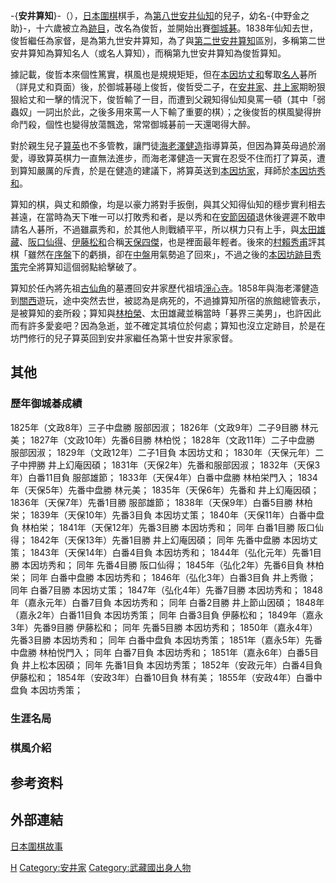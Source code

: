 -{'''安井算知'''}-（{{bd|1810年||1858年|catIdx=H}}），[[日本|日本]][[圍棋|圍棋]]棋手，為[[第八世安井仙知|第八世安井仙知]]的兒子，幼名-{中野金之助}-，十六歲被立為[[跡目|跡目]]，改名為俊哲，並開始出賽[[御城棋|御城碁]]。1838年仙知去世，俊哲繼任為家督，是為第九世安井算知，為了與[[第二世安井算知|第二世安井算知]]區別，多稱第二世安井算知為算知名人（或名人算知），而稱第九世安井算知為俊哲算知。

據記載，俊哲本來個性篤實，棋風也是規規矩矩，但在[[第十二世本因坊丈和|本因坊丈和]]奪取[[名人|名人]]碁所（詳見丈和頁面）後，於御城碁碰上俊哲，俊哲受二子，在[[安井家|安井家]]、[[井上家|井上家]]期盼狠狠給丈和一擊的情況下，俊哲輸了一目，而遭到父親知得仙知臭罵一頓（其中「弱蟲奴」一詞出於此，之後多用來罵一人下輸了重要的棋）；之後俊哲的棋風變得拚命鬥殺，個性也變得放蕩飄逸，常常御城碁前一天還喝得大醉。

對於親生兒子[[第十世安井算英|算英]]也不多管教，讓門徒[[岩崎健造|海老澤健造]]指導算英，但因為算英母過於溺愛，導致算英棋力一直無法進步，而海老澤健造一天實在忍受不住而打了算英，遭到算知嚴厲的斥責，於是在健造的建議下，將算英送到[[本因坊家|本因坊家]]，拜師於[[第十四世本因坊秀和|本因坊秀和]]。

算知的棋，與丈和頗像，均是以豪力將對手扳倒，與其父知得仙知的穩步實利相去甚遠，在當時為天下唯一可以打敗秀和者，是以秀和在[[第十一世井上因碩|安節因碩]]退休後遲遲不敢申請名人碁所，不過雖贏秀和，於其他人則戰績平平，所以棋力只有上手，與[[太田雄藏|太田雄藏]]、[[阪口仙得|阪口仙得]]、[[伊藤松和|伊藤松和]]合稱[[天保四傑|天保四傑]]，也是裡面最年輕者。後來的[[第十八世本因坊秀甫|村賴秀甫]]評其棋「雖然在[[序盤|序盤]]下的虧損，卻在[[中盤|中盤]]用氣勢追了回來」，不過之後的[[第十四世本因坊跡目秀策|本因坊跡目秀策]]完全將算知這個弱點給擊破了。

算知於任內將先祖[[第四世安井仙角|古仙角]]的墓遷回安井家歷代祖墳[[淨心寺|淨心寺]]。1858年與海老澤健造到[[近畿地方|關西]]遊玩，途中突然去世，被認為是病死的，不過據算知所宿的旅館總管表示，是被算知的妾所殺；算知與[[第十二世林門入|林柏榮]]、太田雄藏並稱當時「碁界三美男」，也許因此而有許多愛妾吧？因為急逝，並不確定其墳位於何處；算知也沒立定跡目，於是在坊門修行的兒子算英回到安井家繼任為第十世安井家家督。

==其他==
===歷年御城碁成績===
1825年（文政8年）三子中盘勝 服部因淑；
1826年（文政9年）二子9目勝 林元美；
1827年（文政10年）先番6目勝 林柏悦；
1828年（文政11年）二子中盘勝 服部因淑；
1829年（文政12年）二子1目負 本因坊丈和；
1830年（天保元年）二子中押勝 井上幻庵因碩；
1831年（天保2年）先番和服部因淑；
1832年（天保3年）白番11目負 服部雄節；
1833年（天保4年）白番中盘勝 林柏栄門入；
1834年（天保5年）先番中盘勝 林元美；
1835年（天保6年）先番和 井上幻庵因碩；
1836年（天保7年）先番1目勝 服部雄節；
1838年（天保9年）白番5目勝 林柏栄；
1839年（天保10年）先番3目負 本因坊丈策；
1840年（天保11年）白番中盘負 林柏栄；
1841年（天保12年）先番3目勝 本因坊秀和；
同年 白番1目勝 阪口仙得；
1842年（天保13年）先番1目勝 井上幻庵因碩；
同年 先番中盘勝 本因坊丈策；
1843年（天保14年）白番4目負 本因坊秀和；
1844年（弘化元年）先番1目勝 本因坊秀和；
同年 先番4目勝 阪口仙得；
1845年（弘化2年）先番6目負 林柏栄；
同年 白番中盘勝 本因坊秀和；
1846年（弘化3年）白番3目負 井上秀徹；
同年 白番7目勝 本因坊丈策；
1847年（弘化4年）先番7目勝 本因坊秀和；
1848年（嘉永元年）白番7目負 本因坊秀和；
同年 白番2目勝 井上節山因碩；
1848年（嘉永2年）白番11目負 本因坊秀策；
同年 白番3目負 伊藤松和；
1849年（嘉永3年）先番9目勝 伊藤松和；
同年 先番5目勝 本因坊秀和；
1850年（嘉永4年）先番3目勝 本因坊秀和；
同年 白番中盘負 本因坊秀策；
1851年（嘉永5年）先番中盘勝 林柏悦門入；
同年 白番7目負 本因坊秀和；
1851年（嘉永6年）白番5目負 井上松本因碩；
同年 先番1目負 本因坊秀策；
1852年（安政元年）白番4目負 伊藤松和；
1854年（安政3年）白番10目負 林有美；
1855年（安政4年）白番中盘負 本因坊秀策；

===生涯名局===
===棋風介紹===
==参考资料==
{{reflist}}

== 外部連結 ==
[https://web.archive.org/web/20150418000611/http://www.flygo.net/history/jhistory/jhistory_index.html 日本圍棋故事]

{{安井家}}

[[Category:江戶時代圍棋棋手|H]]
[[Category:安井家|Category:安井家]]
[[Category:武藏國出身人物|Category:武藏國出身人物]]